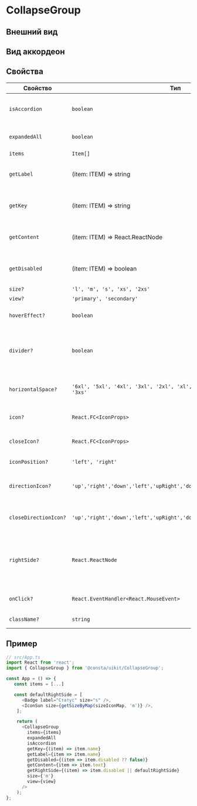 
# CollapseGroup

## Внешний вид

<CollapseGroupExampleView />

## Вид аккордеон

<CollapseGroupExampleAccordionView />

## Свойства

| Свойство              | Тип                                                                          | По умолчанию          | Описание                                                                    |
| --------------------- | ---------------------------------------------------------------------------- | --------------------- | --------------------------------------------------------------------------- |
| `isAccordion`         | `boolean`                                                                    | false                 | Добавляет поведение классического аккордеона                                |
| `expandedAll`         | `boolean`                                                                    | false                 | Дефолтное состояние для всех коллапсов                                      |
| `items`               | `Item[]`                                                                     | false                 | Элементы                                                                    |
| `getLabel`            | (item: ITEM) => string                                                       | -                     | Функция для формирования текста для лейбла                                  |
| `getKey`              | (item: ITEM) => string                                                       | -                     | Функция для формирования уникального ключа элемента                         |
| `getContent`          | (item: ITEM) => React.ReactNode                                              | -                     | Функция для получения контента коллапса                                     |
| `getDisabled`         | (item: ITEM) => boolean                                                      | -                     | Функция для определения disabled состояния                                  |
| `size?`               | `'l', 'm', 's', 'xs', '2xs'`                                                 | `'m'`                 | Размер                                                                      |
| `view?`               | `'primary', 'secondary'`                                                     | `'primary'`           | Внешний вид                                                                 |
| `hoverEffect?`        | `boolean`                                                                    | -                     | Добавляет эффект при ховере коллапса                                        |
| `divider?`            | `boolean`                                                                    | -                     | Добавляет разделитель между заголовком коллапса и содержимым                |
| `horizontalSpace?`    | `'6xl', '5xl', '4xl', '3xl', '2xl', 'xl', 'l', 'm', 's', 'xs', '2xs', '3xs'` | -                     | Горизонтальные отступы в заголовке коллапса                                 |
| `icon?`               | `React.FC<IconProps>`                                                        | `React.FC<IconProps>` | Иконка в закрытом состоянии                                                 |
| `closeIcon?`          | `React.FC<IconProps>`                                                        | -                     | Иконка в открытом состоянии                                                 |
| `iconPosition?`       | `'left', 'right'`                                                            | `'left'`              | Расположение иконки                                                         |
| `directionIcon?`      | `'up','right','down','left','upRight','downRight','upLeft','downLeft',`      | `'up'`                | Направление иконки в закрытом состоянии                                     |
| `closeDirectionIcon?` | `'up','right','down','left','upRight','downRight','upLeft','downLeft',`      | `'up'`                | Направление иконки в открытом состоянии                                     |
| `rightSide?`          | `React.ReactNode`                                                            | -                     | Дополнительный контент, который можно поместить рядом с заголовком коллапса |
| `onClick?`            | `React.EventHandler<React.MouseEvent>`                                       | -                     | Действие при клике на коллапс                                               |
| `className?`          | `string`                                                                     | -                     | Дополнительный CSS-класс                                                    |

## Пример

```ts
// src/App.ts
import React from 'react';
import { CollapseGroup } from '@consta/uikit/CollapseGroup';

const App = () => {
   const items = [...]

   const defaultRightSide = [
      <Badge label="Статус" size="s" />,
      <IconSun size={getSizeByMap(sizeIconMap, 'm')} />,
    ];

    return (
      <CollapseGroup
        items={items}
        expandedAll
        isAccordion
        getKey={(item) => item.name}
        getLabel={item => item.name}
        getDisabled={(item => item.disabled ?? false)}
        getContent={item => item.text}
        getRightSide={(item) => item.disabled || defaultRightSide}
        size={'m'}
        view={view}
      />
    );
};
```
